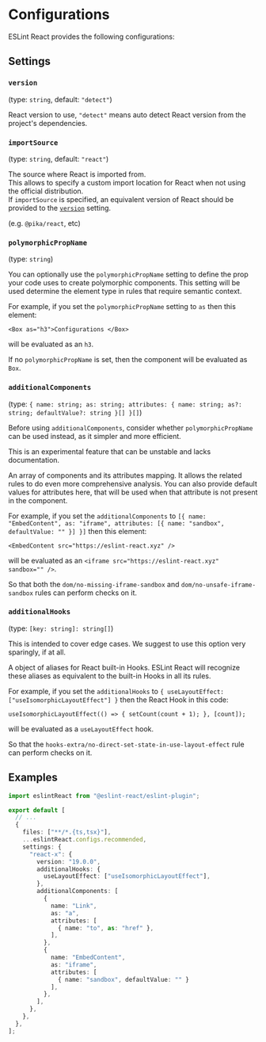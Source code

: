 
# Configurations

ESLint React provides the following configurations:

## Settings

### `version`

(type: `string`, default: `"detect"`)

React version to use, `"detect"` means auto detect React version from the project's dependencies.

### `importSource`

(type: `string`, default: `"react"`)

The source where React is imported from.\
This allows to specify a custom import location for React when not using the official distribution.\
If `importSource` is specified, an equivalent version of React should be provided to the [`version`](#version) setting.

(e.g. `@pika/react`, etc)

### `polymorphicPropName`

(type: `string`)

You can optionally use the `polymorphicPropName` setting to define the prop your code uses to create polymorphic components. This setting will be used determine the element type in rules that require semantic context.

For example, if you set the `polymorphicPropName` setting to `as` then this element:

`<Box as="h3">Configurations </Box>`

will be evaluated as an `h3`.

If no `polymorphicPropName` is set, then the component will be evaluated as `Box`.

### `additionalComponents`

(type: `{ name: string; as: string; attributes: { name: string; as?: string; defaultValue?: string }[] }[]`)

<Callout type="info">Before using `additionalComponents`, consider whether `polymorphicPropName` can be used instead, as it simpler and more efficient.</Callout>

<Callout type="warning">This is an experimental feature that can be unstable and lacks documentation.</Callout>

An array of components and its attributes mapping. It allows the related rules to do even more comprehensive analysis. You can also provide default values for attributes here, that will be used when that attribute is not present in the component.

For example, if you set the `additionalComponents` to `[{ name: "EmbedContent", as: "iframe", attributes: [{ name: "sandbox", defaultValue: "" }] }]` then this element:

`<EmbedContent src="https://eslint-react.xyz" />`

will be evaluated as an `<iframe src="https://eslint-react.xyz" sandbox="" />`.

So that both the `dom/no-missing-iframe-sandbox` and `dom/no-unsafe-iframe-sandbox` rules can perform checks on it.

### `additionalHooks`

(type: `[key: string]: string[]`)

<Callout type="warning">This is intended to cover edge cases. We suggest to use this option very sparingly, if at all.</Callout>

A object of aliases for React built-in Hooks. ESLint React will recognize these aliases as equivalent to the built-in Hooks in all its rules.

For example, if you set the `additionalHooks` to `{ useLayoutEffect: ["useIsomorphicLayoutEffect"] }` then the React Hook in this code:

`useIsomorphicLayoutEffect(() => { setCount(count + 1); }, [count]);`

will be evaluated as a `useLayoutEffect` hook.

So that the `hooks-extra/no-direct-set-state-in-use-layout-effect` rule can perform checks on it.

## Examples

```ts filename="eslint.config.js"
import eslintReact from "@eslint-react/eslint-plugin";

export default [
  // ...
  {
    files: ["**/*.{ts,tsx}"],
    ...eslintReact.configs.recommended,
    settings: {
      "react-x": {
        version: "19.0.0",
        additionalHooks: {
          useLayoutEffect: ["useIsomorphicLayoutEffect"],
        },
        additionalComponents: [
          {
            name: "Link",
            as: "a",
            attributes: [
              { name: "to", as: "href" },
            ],
          },
          {
            name: "EmbedContent",
            as: "iframe",
            attributes: [
              { name: "sandbox", defaultValue: "" }
            ],
          },
        ],
      },
    },
  },
];
```
